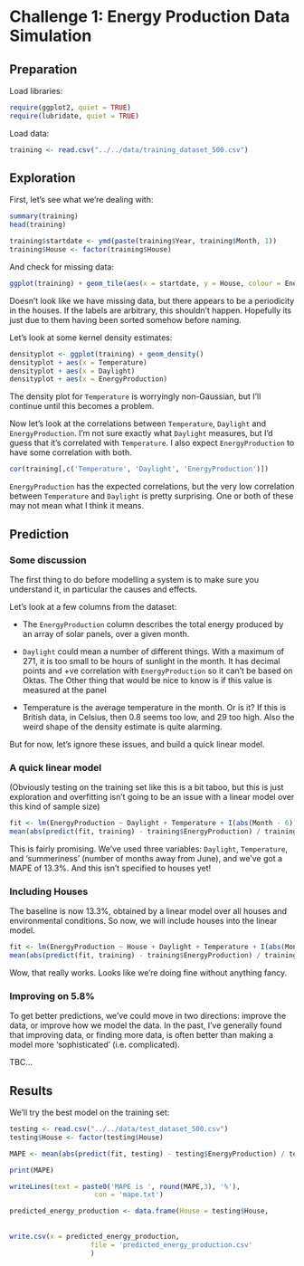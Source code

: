 Challenge 1: Energy Production Data Simulation
========================================================

Preparation
--------------------------------------------------------
Load libraries:
```r
require(ggplot2, quiet = TRUE)
require(lubridate, quiet = TRUE)
```

Load data:
```r
training <- read.csv("../../data/training_dataset_500.csv")
```

Exploration
--------------------------------------------------------
First, let's see what we're dealing with:
```r
summary(training)
head(training)
```

```r
training$startdate <- ymd(paste(training$Year, training$Month, 1))
training$House <- factor(training$House)
```

And check for missing data:
```r
ggplot(training) + geom_tile(aes(x = startdate, y = House, colour = EnergyProduction))
```
Doesn't look like we have missing data, but there appears to be a periodicity in the houses. If the labels are arbitrary, this shouldn't happen. Hopefully its just due to them having been sorted somehow before naming.

Let's look at some kernel density estimates:
```r
densityplot <- ggplot(training) + geom_density()
densityplot + aes(x = Temperature)
densityplot + aes(x = Daylight)
densityplot + aes(x = EnergyProduction)
```
The density plot for `Temperature` is worryingly non-Gaussian, but I'll continue until this becomes a problem.

Now let's look at the correlations between `Temperature`, `Daylight` and `EnergyProduction`. I'm not sure exactly what `Daylight` measures, but I'd guess that it's correlated with `Temperature`. I also expect `EnergyProduction` to have some correlation with both.
```r
cor(training[,c('Temperature', 'Daylight', 'EnergyProduction')])
```
`EnergyProduction` has the expected correlations, but the very low correlation between `Temperature` and `Daylight` is pretty surprising. One or both of these may not mean what I think it means. 

Prediction
-------------------------------------------------------
### Some discussion
The first thing to do before modelling a system is to make sure you understand it, in particular the causes and effects. 

Let's look at a few columns from the dataset:

- The `EnergyProduction` column describes the total energy produced by an array of solar panels, over a given month.

- `Daylight` could mean a number of different things. With a maximum of 271, it is too small to be hours of sunlight in the month. It has decimal points and +ve correlation with `EnergyProduction` so it can't be based on Oktas. The Other thing that would be nice to know is if this value is measured at the panel

- Temperature is the average temperature in the month. Or is it? If this is British data, in Celsius, then 0.8 seems too low, and 29 too high. Also the weird shape of the density estimate is quite alarming.

But for now, let's ignore these issues, and build a quick linear model.

### A quick linear model

(Obviously testing on the training set like this is a bit taboo, but this is just exploration and overfitting isn't going to be an issue with a linear model over this kind of sample size)
```r
fit <- lm(EnergyProduction ~ Daylight + Temperature + I(abs(Month - 6)), data = training)
mean(abs(predict(fit, training) - training$EnergyProduction) / training$EnergyProduction)
```
This is fairly promising. We've used three variables: `Daylight`, `Temperature`, and 'summeriness' (number of months away from June), and we've got a MAPE of 13.3%. And this isn't specified to houses yet!

### Including Houses
The baseline is now 13.3%, obtained by a linear model over all houses and environmental conditions. So now, we will include houses into the linear model.
```r
fit <- lm(EnergyProduction ~ House + Daylight + Temperature + I(abs(Month - 6)), data = training)
mean(abs(predict(fit, training) - training$EnergyProduction) / training$EnergyProduction)
```
Wow, that really works. Looks like we're doing fine without anything fancy.

### Improving on 5.8%
To get better predictions, we've could move in two directions: improve the data, or improve how we model the data. In the past, I've generally found that improving data, or finding more data, is often better than making a model more 'sophisticated' (i.e. complicated).

TBC...

Results
-------------------------------------------------
We'll try the best model on the training set:
```r
testing <- read.csv("../../data/test_dataset_500.csv")
testing$House <- factor(testing$House)

MAPE <- mean(abs(predict(fit, testing) - testing$EnergyProduction) / testing$EnergyProduction) * 100

print(MAPE)

writeLines(text = paste0('MAPE is ', round(MAPE,3), '%'),
					 con = 'mape.txt')

predicted_energy_production <- data.frame(House = testing$House,
																					EnergyProduction = predict(fit, testing)
																					)
write.csv(x = predicted_energy_production,
					file = 'predicted_energy_production.csv'
					)
```
